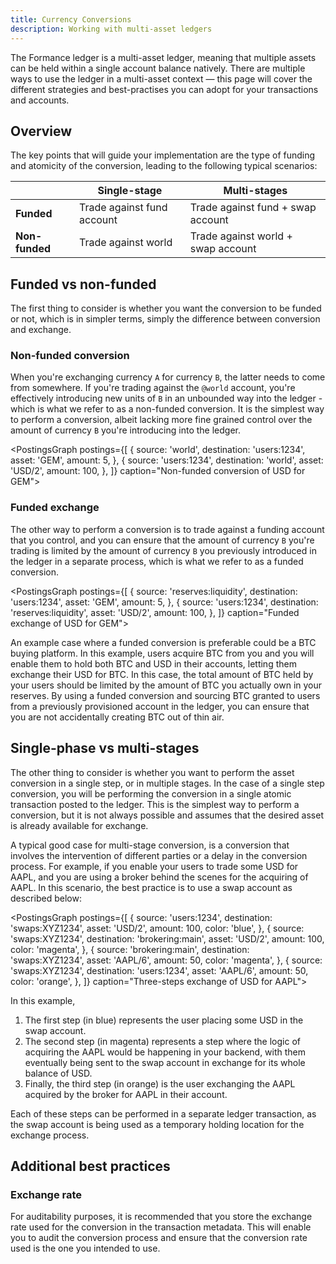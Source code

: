 ```yaml
---
title: Currency Conversions
description: Working with multi-asset ledgers
---
```


The Formance ledger is a multi-asset ledger, meaning that multiple assets can be held within a single account balance natively. There are multiple ways to use the ledger in a multi-asset context — this page will cover the different strategies and best-practises you can adopt for your transactions and accounts.

## Overview

The key points that will guide your implementation are the type of funding and atomicity of the conversion, leading to the following typical scenarios:

| | Single-stage | Multi-stages |
| --- | --- | --- |
| **Funded** | Trade against fund account | Trade against fund + swap account |
| **Non-funded** | Trade against world | Trade against world + swap account |

## Funded vs non-funded

The first thing to consider is whether you want the conversion to be funded or not, which is in simpler terms, simply the difference between conversion and exchange.

### Non-funded conversion

When you're exchanging currency `A` for currency `B`, the latter needs to come from somewhere. If you're trading against the `@world` account, you're effectively introducing new units of `B` in an unbounded way into the ledger - which is what we refer to as a non-funded conversion. It is the simplest way to perform a conversion, albeit lacking more fine grained control over the amount of currency `B` you're introducing into the ledger.

<PostingsGraph postings={[
  {
    source: 'world',
    destination: 'users:1234',
    asset: 'GEM',
    amount: 5,
  },
  {
    source: 'users:1234',
    destination: 'world',
    asset: 'USD/2',
    amount: 100,
  },
]} caption="Non-funded conversion of USD for GEM"></PostingsGraph>

### Funded exchange

The other way to perform a conversion is to trade against a funding account that you control, and you can ensure that the amount of currency `B` you're trading is limited by the amount of currency `B` you previously introduced in the ledger in a separate process, which is what we refer to as a funded conversion.

<PostingsGraph postings={[
  {
    source: 'reserves:liquidity',
    destination: 'users:1234',
    asset: 'GEM',
    amount: 5,
  },
  {
    source: 'users:1234',
    destination: 'reserves:liquidity',
    asset: 'USD/2',
    amount: 100,
  },
]} caption="Funded exchange of USD for GEM"></PostingsGraph>

An example case where a funded conversion is preferable could be a BTC buying platform. In this example, users acquire BTC from you and you will enable them to hold both BTC and USD in their accounts, letting them exchange their USD for BTC. In this case, the total amount of BTC held by your users should be limited by the amount of BTC you actually own in your reserves. By using a funded conversion and sourcing BTC granted to users from a previously provisioned account in the ledger, you can ensure that you are not accidentally creating BTC out of thin air.

## Single-phase vs multi-stages

The other thing to consider is whether you want to perform the asset conversion in a single step, or in multiple stages. In the case of a single step conversion, you will be performing the conversion in a single atomic transaction posted to the ledger. This is the simplest way to perform a conversion, but it is not always possible and assumes that the desired asset is already available for exchange.

A typical good case for multi-stage conversion, is a conversion that involves the intervention of different parties or a delay in the conversion process. For example, if you enable your users to trade some USD for AAPL, and you are using a broker behind the scenes for the acquiring of AAPL. In this scenario, the best practice is to use a swap account as described below:

<PostingsGraph postings={[
  {
    source: 'users:1234',
    destination: 'swaps:XYZ1234',
    asset: 'USD/2',
    amount: 100,
    color: 'blue',
  },
  {
    source: 'swaps:XYZ1234',
    destination: 'brokering:main',
    asset: 'USD/2',
    amount: 100,
    color: 'magenta',
  },
  {
    source: 'brokering:main',
    destination: 'swaps:XYZ1234',
    asset: 'AAPL/6',
    amount: 50,
    color: 'magenta',
  },
  {
    source: 'swaps:XYZ1234',
    destination: 'users:1234',
    asset: 'AAPL/6',
    amount: 50,
    color: 'orange',
  },
]} caption="Three-steps exchange of USD for AAPL"></PostingsGraph>

In this example,

1. The first step (in blue) represents the user placing some USD in the swap account.
2. The second step (in magenta) represents a step where the logic of acquiring the AAPL would be happening in your backend, with them eventually being sent to the swap account in exchange for its whole balance of USD.
3. Finally, the third step (in orange) is the user exchanging the AAPL acquired by the broker for AAPL in their account.

Each of these steps can be performed in a separate ledger transaction, as the swap account is being used as a temporary holding location for the exchange process.

## Additional best practices

### Exchange rate

For auditability purposes, it is recommended that you store the exchange rate used for the conversion in the transaction metadata. This will enable you to audit the conversion process and ensure that the conversion rate used is the one you intended to use.